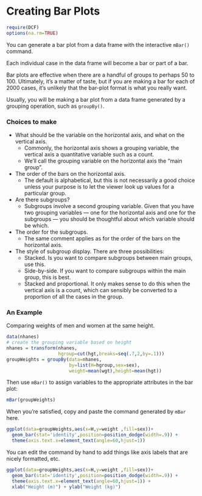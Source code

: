 Creating Bar Plots
======================

```r
require(DCF)
options(na.rm=TRUE)
```

You can generate a bar plot from a data frame with the interactive `mBar()` command.

Each individual case in the data frame will become a bar or part of a bar.

Bar plots are effective when there are a handful of groups to perhaps 50 to 100.  Ultimately, it's a matter of taste, but if you are making a bar for each of 2000 cases, it's unlikely that the bar-plot format is what you really want.

Usually, you will be making a bar plot from a data frame generated by a grouping operation, such as `groupBy()`.  

### Choices to make

* What should be the variable on the horizontal axis, and what on the vertical axis.
    * Commonly, the horizontal axis shows a grouping variable, the vertical axis a quantitative variable such as a count.
    * We'll call the grouping variable on the horizontal axis the "main group".
* The order of the bars on the horizontal axis.  
    * The default is alphabetical, but this is not necessarily a good choice unless your purpose is to let the viewer look up values for a particular group.
* Are there subgroups?  
    * Subgroups involve a second grouping variable.  Given that you have two grouping variables --- one for the horizontal axis and one for the subgroups --- you should be thoughtful about which variable should be which.  
* The order for the subgroups.
    * The same comment applies as for the order of the bars on the horizontal axis.
* The style of subgroup display. There are three possibilities:
    * Stacked. Is you want to compare subgroups between main groups, use this.
    * Side-by-side.  If you want to compare subgroups within the main group, this is best.
    * Stacked and proportional.  It only makes sense to do this when the vertical axis is a count, which can sensibly be converted to a proportion of all the cases in the group.
    
### An Example

Comparing weights of men and women at the same height.

```r
data(nhanes)
# create the grouping variable based on height
nhanes = transform(nhanes,
                   hgroup=cut(hgt,breaks=seq(.7,2,by=.1)))
groupWeights = groupBy(data=nhanes,
                       by=list(H=hgroup,sex=sex),
                       weight=mean(wgt),height=mean(hgt))
```

Then use `mBar()` to assign variables to the appropriate attributes in the bar plot:
```r
mBar(groupWeights)
```

When you're satisfied, copy and paste the command generated by `mBar` here.


```r
ggplot(data=groupWeights,aes(x=H,y=weight ,fill=sex))+
  geom_bar(stat='identity',position=position_dodge(width=.9)) + 
  theme(axis.text.x=element_text(angle=60,hjust=1)) 
```

You can edit the command by hand to add things like axis labels that are nicely formatted, etc.

```r
ggplot(data=groupWeights,aes(x=H,y=weight ,fill=sex))+
  geom_bar(stat='identity',position=position_dodge(width=.9)) + 
  theme(axis.text.x=element_text(angle=60,hjust=1)) + 
  xlab("Height (m)") + ylab("Weight (kg)")
```